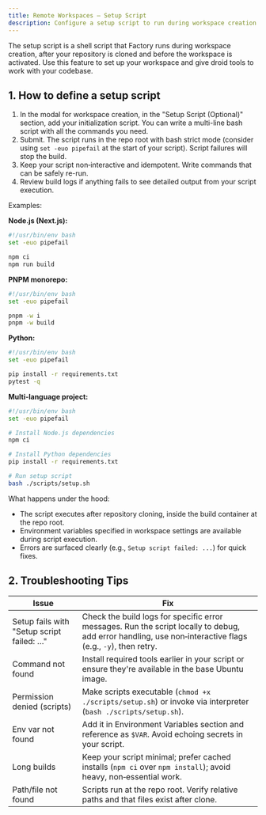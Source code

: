 ```yaml
---
title: Remote Workspaces – Setup Script
description: Configure a setup script to run during workspace creation
---
```


The setup script is a shell script that Factory runs during workspace creation, after your repository is cloned and before the workspace is activated. Use this feature to set up your workspace and give droid tools to work with your codebase.

## 1. How to define a setup script

1. In the modal for workspace creation, in the "Setup Script (Optional)" section, add your initialization script. You can write a multi-line bash script with all the commands you need.
2. Submit. The script runs in the repo root with bash strict mode (consider using `set -euo pipefail` at the start of your script). Script failures will stop the build.
3. Keep your script non‑interactive and idempotent. Write commands that can be safely re-run.
4. Review build logs if anything fails to see detailed output from your script execution.

Examples:

**Node.js (Next.js):**
```bash
#!/usr/bin/env bash
set -euo pipefail

npm ci
npm run build
```

**PNPM monorepo:**
```bash
#!/usr/bin/env bash
set -euo pipefail

pnpm -w i
pnpm -w build
```

**Python:**
```bash
#!/usr/bin/env bash
set -euo pipefail

pip install -r requirements.txt
pytest -q
```

**Multi-language project:**
```bash
#!/usr/bin/env bash
set -euo pipefail

# Install Node.js dependencies
npm ci

# Install Python dependencies
pip install -r requirements.txt

# Run setup script
bash ./scripts/setup.sh
```

What happens under the hood:
- The script executes after repository cloning, inside the build container at the repo root.
- Environment variables specified in workspace settings are available during script execution.
- Errors are surfaced clearly (e.g., `Setup script failed: ...`) for quick fixes.

## 2. Troubleshooting Tips

| Issue | Fix |
|---|---|
| Setup fails with "Setup script failed: …" | Check the build logs for specific error messages. Run the script locally to debug, add error handling, use non‑interactive flags (e.g., `-y`), then retry. |
| Command not found | Install required tools earlier in your script or ensure they're available in the base Ubuntu image. |
| Permission denied (scripts) | Make scripts executable (`chmod +x ./scripts/setup.sh`) or invoke via interpreter (`bash ./scripts/setup.sh`). |
| Env var not found | Add it in Environment Variables section and reference as `$VAR`. Avoid echoing secrets in your script. |
| Long builds | Keep your script minimal; prefer cached installs (`npm ci` over `npm install`); avoid heavy, non‑essential work. |
| Path/file not found | Scripts run at the repo root. Verify relative paths and that files exist after clone. |
